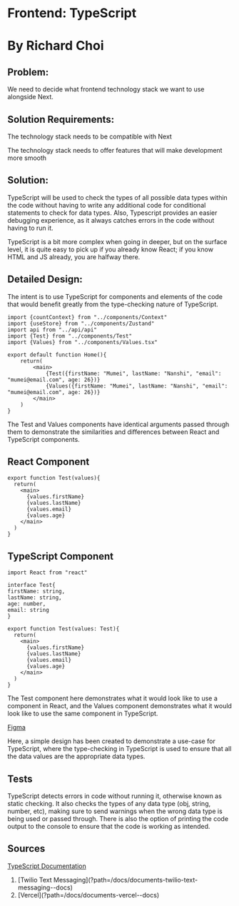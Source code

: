
# Frontend: TypeScript

# By Richard Choi

## Problem:

We need to decide what frontend technology stack we want to use alongside Next.

## Solution Requirements:

The technology stack needs to be compatible with Next

The technology stack needs to offer features that will make development more smooth

## Solution:

TypeScript will be used to check the types of all possible data types within the code without having to write any additional code for conditional statements to check for data types. Also, Typescript provides an easier debugging experience, as it always catches errors in the code without having to run it.

TypeScript is a bit more complex when going in deeper, but on the surface level, it is quite easy to pick up if you already know React; if you know HTML and JS already, you are halfway there.

## Detailed Design:

The intent is to use TypeScript for components and elements of the code that would benefit greatly from the type-checking nature of TypeScript.

```
import {countContext} from "../components/Context"
import {useStore} from "../components/Zustand"
import api from "../api/api"
import {Test} from "../components/Test"
import {Values} from "../components/Values.tsx"

export default function Home(){
    return(
        <main>
            {Test({firstName: "Mumei", lastName: "Nanshi", "email": "mumei@email.com", age: 26})}
            {Values({firstName: "Mumei", lastName: "Nanshi", "email": "mumei@email.com", age: 26})}
        </main>
    )
}
```

The Test and Values components have identical arguments passed through them to demonstrate the similarities and differences between React and TypeScript components.

## React Component

```
export function Test(values){
  return(
    <main>
      {values.firstName}
      {values.lastName}
      {values.email}
      {values.age}
    </main>
  )
}
```

## TypeScript Component

```
import React from "react"

interface Test{
firstName: string,
lastName: string,
age: number,
email: string
}

export function Test(values: Test){
  return(
    <main>
      {values.firstName}
      {values.lastName}
      {values.email}
      {values.age}
    </main>
  )
}
```

The Test component here demonstrates what it would look like to use a component in React, and the Values component demonstrates what it would look like to use the same component in TypeScript.

[Figma](https://www.figma.com/file/9E18DvAwp3ujhDiMjEkD5T/Typescript-Design?type=whiteboard&node-id=0-1&t=3in7q2Oxl6Xt0AnE-0)

Here, a simple design has been created to demonstrate a use-case for TypeScript, where the type-checking in TypeScript is used to ensure that all the data values are the appropriate data types.

## Tests

TypeScript detects errors in code without running it, otherwise known as static checking. It also checks the types of any data type (obj, string, number, etc), making sure to send warnings when the wrong data type is being used or passed through. There is also the option of printing the code output to the console to ensure that the code is working as intended.

## Sources

[TypeScript Documentation](https://www.typescriptlang.org/)

<ol className="doc_nav_links">
  <li>
    [Twilio Text Messaging](?path=/docs/documents-twilio-text-messaging--docs)
  </li>
  <li>[Vercel](?path=/docs/documents-vercel--docs)</li>
</ol>
